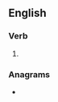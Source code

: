 ==English==

===Verb===
{{head|en|verb form}}

# {{en-third-person singular of|put off}}

===Anagrams===
* {{anagrams|en|offputs}}